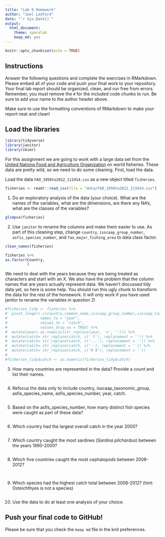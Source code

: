 ```yaml
---
title: "Lab 6 Homework"
author: "Joel Ledford"
date: "`r Sys.Date()`"
output:
  html_document: 
    theme: spacelab
    keep_md: yes
---
```


```r
knitr::opts_chunk$set(echo = TRUE)
```

## Instructions
Answer the following questions and complete the exercises in RMarkdown. Please embed all of your code and push your final work to your repository. Your final lab report should be organized, clean, and run free from errors. Remember, you must remove the `#` for the included code chunks to run. Be sure to add your name to the author header above.  

Make sure to use the formatting conventions of RMarkdown to make your report neat and clean!  

## Load the libraries
```r
library(tidyverse)
library(janitor)
library(skimr)
```

For this assignment we are going to work with a large data set from the [United Nations Food and Agriculture Organization](http://www.fao.org/about/en/) on world fisheries. These data are pretty wild, so we need to do some cleaning. First, load the data.  

Load the data `FAO_1950to2012_111914.csv` as a new object titled `fisheries`.
```r
fisheries <- readr::read_csv(file = "data/FAO_1950to2012_111914.csv")
```

1. Do an exploratory analysis of the data (your choice). What are the names of the variables, what are the dimensions, are there any NA's, what are the classes of the variables?  
```r
glimpse(fisheries)
```

2. Use `janitor` to rename the columns and make them easier to use. As part of this cleaning step, change `country`, `isscaap_group_number`, `asfis_species_number`, and `fao_major_fishing_area` to data class factor. 
```r
clean_names(fisheries)
```

```r
fisheries %>% 
as.factor(Country, 
          )
```

We need to deal with the years because they are being treated as characters and start with an X. We also have the problem that the column names that are years actually represent data. We haven't discussed tidy data yet, so here is some help. You should run this ugly chunk to transform the data for the rest of the homework. It will only work if you have used janitor to rename the variables in question 2!
```r
#fisheries_tidy <- fisheries %>% 
#  pivot_longer(-c(country,common_name,isscaap_group_number,isscaap_taxonomic_group,as#fis_species_number,asfis_species_name,fao_major_fishing_area,measure),
#               names_to = "year",
#               values_to = "catch",
#               values_drop_na = TRUE) %>% 
#  mutate(year= as.numeric(str_replace(year, 'x', ''))) %>% 
#  mutate(catch= str_replace(catch, c(' F'), replacement = '')) %>% 
#  mutate(catch= str_replace(catch, c('...'), replacement = '')) %>% 
#  mutate(catch= str_replace(catch, c('-'), replacement = '')) %>% 
#  mutate(catch= str_replace(catch, c('0 0'), replacement = ''))
#
#fisheries_tidy$catch <- as.numeric(fisheries_tidy$catch)
```

3. How many countries are represented in the data? Provide a count and list their names.
```r

```

4. Refocus the data only to include country, isscaap_taxonomic_group, asfis_species_name, asfis_species_number, year, catch.
```r

```

5. Based on the asfis_species_number, how many distinct fish species were caught as part of these data?
```r

```

6. Which country had the largest overall catch in the year 2000?
```r

```

7. Which country caught the most sardines (_Sardina pilchardus_) between the years 1990-2000?
```r

```

8. Which five countries caught the most cephalopods between 2008-2012?
```r

```

```r

```

9. Which species had the highest catch total between 2008-2012? (hint: Osteichthyes is not a species)
```r

```

10. Use the data to do at least one analysis of your choice.

## Push your final code to GitHub!
Please be sure that you check the `keep md` file in the knit preferences.   